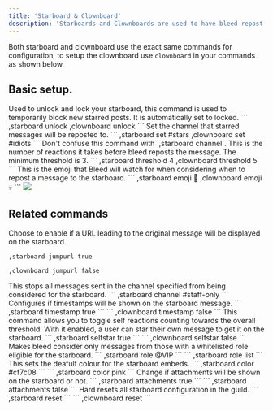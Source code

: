 ```yaml
---
title: 'Starboard & Clownboard'
description: 'Starboards and Clownboards are used to have bleed repost messages that have hit a certain amount of a certain reaction to a channel of your choice.'
---
```

<Info>Both starboard and clownboard use the exact same commands for configuration, to setup the clownboard use `clownboard` in your commands as shown below. </Info>

## Basic setup.

<Steps>
  <Step title="Unlock the starboard.">
    Used to unlock and lock your starboard, this command is used to temporarily block new starred posts. It is automatically set to locked.
    ```
    ,starboard unlock
    ,clownboard unlock
    ```
  </Step>
  <Step title="Set the starboard channel.">
    Set the channel that starred messages will be reposted to.
    ```
    ,starboard set #stars
    ,clownboard set #idiots
    ```
    <Warning>Don't confuse this command with `,starboard channel`.</Warning>
  </Step>
  <Step title="Set the threshold.">
    This is the number of reactions it takes before bleed reposts the message. The minimum threshold is 3.
    ```
    ,starboard threshold 4
    ,clownboard threshold 5
    ```
  </Step>
  <Step title="Set the emoji.">
    This is the emoji that Bleed will watch for when considering when to repost a message to the starboard.
    ```
    ,starboard emoji 🌟
    ,clownboard emoji 💀
    ```
  </Step>
</Steps>

<Frame caption="Basic Setup" type="glass">
  <img src="https://cdn.discordapp.com/attachments/1176141361678913577/1262174608581202033/image.png?ex=6695a334&is=669451b4&hm=9c9a51d3bf75bc08be78c0f0f707077ee77b9d5eb108dff05d7f6d7f015c28f2&" />
</Frame>

## Related commands
<AccordionGroup>
  <Accordion title="Toggle starboard message link">
   Choose to enable if a URL leading to the original message will be displayed on the starboard.

   ```
   ,starboard jumpurl true
   ```
   ```
   ,clownboard jumpurl false
   ```

  </Accordion>

  <Accordion title="Blacklist a channel">
    This stops all messages sent in the channel specified from being considered for the starboard.
    ```
    ,starboard channel #staff-only
    ```
  </Accordion>

  <Accordion title="Enable or disable timestamps">
    Configures if timestamps will be shown on the starboard message.
    ```
   ,starboard timestamp true
   ```
   ```
   ,clownboard timestamp false
   ```
  </Accordion>
  <Accordion title="Toggle watching of self reactions">
    This command allows you to toggle self reactions counting towards the overall threshold. With it enabled, a user can star their own message to get it on the starboard.
    ```
   ,starboard selfstar true
   ```
   ```
   ,clownboard selfstar false
   ```
  </Accordion>
  <Accordion title="Only allow certain roles to be published">
    Makes bleed consider only messages from those with a whitelisted role eligible for the starboard. 
    ```
   ,starboard role @VIP
   ```
   ```
   ,starboard role list
   ```
  </Accordion>
  <Accordion title="Set the embed colour">
    This sets the deafult colour for the starboard embeds. 
    ```
   ,starboard color #cf7c08
   ```
   ```
   ,starboard color pink
   ```
  </Accordion>
    <Accordion title="Toggle showing of attachments">
    Change if attachments will be shown on the starboard or not. 
    ```
   ,starboard attachments true
   ```
   ```
   ,starboard attachments false
   ```
  </Accordion>
  <Accordion title="Reset all starboard configuration">
    Hard resets all starboard configuration in the guild. 
    ```
   ,starboard reset
   ```
   ```
   ,clownboard reset
   ```
  </Accordion>
</AccordionGroup>


